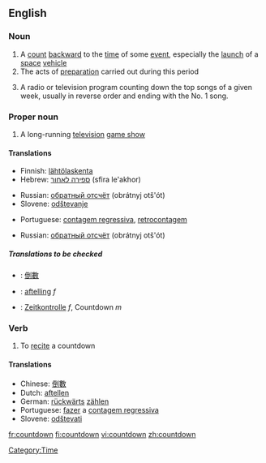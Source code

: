 {{wikipedia}}
==English==

===Noun===
{{en-noun}}

# A [[count]] [[backward]] to the [[time]] of some [[event]], especially the [[launch]] of a [[space]] [[vehicle]]
# The acts of [[preparation]] carried out during this period
# {{slang}} A radio or television program counting down the top songs of a given week, usually in reverse order and ending with the No. 1 song.

===Proper noun===
{{en-proper noun}}

# {{rfd-sense}} {{UK}} A long-running [[television]] [[game show]]

====Translations====
{{trans-top|A count backward to the time of some event}}
*Finnish: [[lähtölaskenta]]
*Hebrew: [[ספירה לאחור]] (sfira le'akhor) {{f}}
{{trans-mid}}
*Russian: [[обратный отсчёт]] (obrátnyj otš'ót) {{m}}
*Slovene: [[odštevanje]] {{n}}
{{trans-bottom}}

{{trans-top|The acts of preparation carried out during this period}}
*Portuguese: [[contagem regressiva]], [[retrocontagem]] {{f}}
{{trans-mid}}
*Russian: [[обратный отсчёт]] (obrátnyj otš'ót) {{m}}
{{trans-bottom}}

{{trans-top|A radio or television program counting down the top songs of a given week}}
{{trans-mid}}
{{trans-bottom}}

=====Translations to be checked=====
{{checktrans}}
{{top}}
*{{ttbc|Chinese}}: [[倒數]]
*{{ttbc|Dutch}}: [[aftelling]] ''f''
*{{ttbc|German}}: [[Zeitkontrolle]] ''f'', Countdown ''m''
{{mid}}
{{bottom}}

===Verb===
{{en-verb}}

# To [[recite]] a countdown

====Translations====
*Chinese: [[倒數]]
*Dutch: [[aftellen]]
*German: [[rückwärts]] [[zählen]]
*Portuguese: [[fazer]] a [[contagem regressiva]]
*Slovene: [[odštevati]]

[[Category:Time]]

[[fr:countdown]]
[[fi:countdown]]
[[vi:countdown]]
[[zh:countdown]]